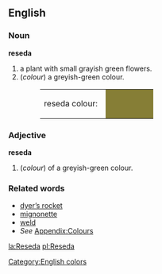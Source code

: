 {{Wikipedia2|Mignonette}}
==English==
===Noun===
'''reseda'''
#a plant with small grayish green flowers.
#(''colour'') a greyish-green colour.
#:<table><tr><td>reseda colour: &nbsp;</td><td bgcolor="#867E36" width="80">&nbsp; </td></tr></table>

===Adjective===
'''reseda'''
#(''colour'') of a greyish-green colour.

===Related words===
*[[dyer’s rocket]]
*[[mignonette]]
*[[weld]]
*''See'' [[Wiktionary_Appendix:Colours|Appendix:Colours]]

[[Category:English colors]]

[[la:Reseda]]
[[pl:Reseda]]